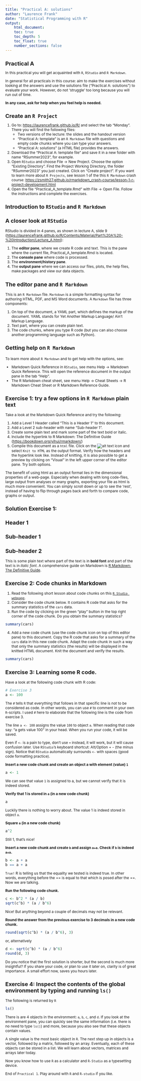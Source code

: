 ```yaml
---
title: "Practical A: solutions"
author: "Laurence Frank"
date: "Statistical Programming with R"
output: 
    html_document:
    toc: true
    toc_depth: 5
    toc_float: true
    number_sections: false
---
```


```{=html}
<style type="text/css">

body{ /* Normal  */
      font-size: 12px;
  }
td {  /* Table  */
  font-size: 12px;
}
h1.title {
  font-size: 18px;
  color: DarkBlue;
}
h1 { /* Header 1 */
  font-size: 18px;
}
h2 { /* Header 2 */
    font-size: 18px;
}
h3 { /* Header 3 */
  font-size: 18px;
}
code.r{ /* Code block */
    font-size: 12px;
}
pre { /* Code block - determines code spacing between lines */
    font-size: 14px;
}
</style>
```


# Practical A

In this practical you will get acquainted with `R`, `RStudio` and `R Markdown`.

In general for all practicals in this course: aim to make the exercises without looking at the answers and use the solutions file ("Practical A: solutions") to evaluate your work. However, do not 'struggle' too long because you will run out of time.

**In any case, ask for help when you feel help is needed.**

# Create an `R Project`

1.  Go to: <https://laurencefrank.github.io/R/> and select the tab "Monday". There you will find the following files:
    -   Two versions of the lecture: the slides and the handout version
    -   "Practical A: template" is an `R Markdown` file with questions and empty code chunks where you can type your answers.
    -   "Practical A: solutions" (a HTML file) provides the answers.
2.  Download the "Practical A: template file" and save it in a new folder with name "RSummer2023", for example.
3.  Open `RStudio` and choose File -\> New Project. Choose the option "Existing Directory". Find the Project Working Directory, the folder "RSummer2023" you just created. Click on "Create project". If you want to learn more about `R Projects`, see lesson 1 of the this `R Markdown` crash course: <https://zsmith27.github.io/rmarkdown_crash-course/lesson-1-r-project-development.html>
4.  Open the file "Practical_A_template.Rmd" with File -> Open File. Follow the instructions and complete the exercises.

# Introduction to `RStudio` and `R Markdown`

## A closer look at `RStudio`

RStudio is divided in 4 panes, as shown in lecture A, slide 9 (<https://laurencefrank.github.io/R/Contents/Material/Part%20A%20-%20Introduction/Lecture_A.html>):

1.  The **editor pane**, where we create R code and text. This is the pane where the current file, Practical_A_template.Rmd is located.
2.  The **console pane** where code is processed.
3.  The **environment/history pane**.
4.  The **output pane** where we can access our files, plots, the help files, make packages and view our data objects.

## The editor pane and `R Markdown`

This is an `R Markdown` file. `Markdown` is a simple formatting syntax for authoring HTML, PDF, and MS Word documents. A `Markdown` file has three components:

1.  On top of the document, a YAML part, which defines the markup of the document. YAML stands for Yet Another Markup Language/ Ain't Markup Language.
2.  Text part, where you can create plain text.
3.  The code chunks, where you type R code (but you can also choose another programming language such as Python).

### Getting help on `R Markdown`
To learn more about `R Markdown` and to get help with the options, see: 

- Markdown Quick Reference in `RStudio`, see menu Help -> Markdown Quick Reference. This will open the reference document in the output pane in the tab "Help". 
- The R Markdown cheat sheet, see menu Help -> Cheat Sheets -> R Markdown Cheat Sheet or R Markdown Reference Guide.

## Exercise 1: try a few options in `R Markdown` plain text

Take a look at the Markdown Quick Reference and try the following:

1. Add a Level 1 Header called "This is a Header 1" to this document.
2. Add a Level 2 sub-header with name "Sub-header 1".
3. Create some plain text and mark some part of the text bold or italic. 
4. Include the hyperlink to R Markdown: The Definitive Guide (<https://bookdown.org/yihui/rmarkdown/>)
5. Compile this document as a `html` file. Click on the ![alt text](figuresPractical/Knit-button.png) icon and select `Knit to HTML` as the output format. Verify how the headers and the hyperlink look like. Instead of knitting, it is also possible to get a preview by clicking on "Visual" in the left upper corner of the editor pane. Try both options.

The benefit of using html as an output format lies in the dimensional properties of a web-page. Especially when dealing with long code-files, large output from analyses or many graphs, exporting your file as html is much more convenient. You can simply scroll down or up to see the 'rest', instead of having to flip through pages back and forth to compare code, graphs or output.

### Solution Exercise 1:

# Header 1

## Sub-header 1

## Sub-header 2

This is some plain text where part of the text is in **bold font** and part of the text is in *italic font*. A comprehensive guide on Markdown is [R Markdown: The Definitive Guide](https://bookdown.org/yihui/rmarkdown/).

## Exercise 2: Code chunks in Markdown

1. Read the following short lesson about code chunks on this [`R Studio webpage`](https://rmarkdown.rstudio.com/lesson-3.html). 
2. Consider the code chunk below. It contains R code that asks for the summary statistics of the `cars` data. 
3. Run the code by clicking on the green "play" button in the top right corner of the code chunk. Do you obtain the summary statistics?

```r
summary(cars)
```

4. Add a new code chunk (use the code chunk icon on top of this editor pane) to this document. Copy the R code that asks for a summary of the `cars` data in this new code chunk. Adapt the code chunk in such a way that only the summary statistics (the results) will be displayed in the knitted HTML document. Knit the document and verify the results.

```r
summary(cars)
```


## Exercise 3: Learning some R code.

Have a look at the following code chunk with R code:
```r
# Exercise 3
a <- 100
```

The `#` tells `R` that everything that follows in that specific line is not to be considered as code. In other words, you can use `#` to comment in your own `R`-scripts. I used `#` here to elaborate that the following line is the code from exercise 3.

The line `a <- 100` assigns the value `100` to object `a`. When reading that code say: "a gets value 100" in your head. When you run your code, it will be saved.

Even if `<-` is a pain to type, don't use `=` instead, it will work, but it will cause confusion later. Use `RStudio`'s keyboard shortcut: Alt/Option + - (the minus sign). Notice that `RStudio` automatically surrounds `<-` with spaces (good code formatting practice).

**Insert a new code chunk and create an object a with element (value) `1`**
```r
a <- 1
```

We can see that value `1` is assigned to a, but we cannot verify that it is 
indeed stored. 

**Verify that 1 is stored in `a` (in a new code chunk)**
```r
a
```

Luckily there is nothing to worry about. The value 1 is indeed stored in
object `a`.

**Square `a` (in a new code chunk)** 
```r
a^2
```

Still 1, that's nice!

**Insert a new code chunk and create `b` and assign `a+a`. Check if `b` is indeed `a+a`. **
```r
b <- a + a
b == a + a
```

`True!` R is telling us that the equality we tested is indeed true. In other 
words, everything before the == is equal to that which is posed after the ==. 
Now we are talking. 

**Run the following code chunk.**
```r
c <- b^2 * (a / b)
sqrt(c^b) * (a / b^6)
```

Nice! But anything beyond a couple of decimals may not be relevant. 

**Round the answer from the previous exercise to 3 decimals in a new code chunk.**
```r
round(sqrt(c^b) * (a / b^6), 3)
```

or, alternatively
```r
d <- sqrt(c^b) * (a / b^6)
round(d, 3)
```

Do you notice that the first solution is shorter, but the second is much more 
insightful? If you share your code, or plan to use it later on, clarity is of
great importance. A small effort now, saves you hours later. 

## Exercise 4: Inspect the contents of the global environment by typing and running `ls()`

The following is returned by `R`

```r
ls()
```

There is are 4 objects in the environment: `a`, `b`, `c`, and `d`. If you look at the environment pane, you can quickly see the same information (i.e. there is no need to type `ls()`) and more, because you also see that these objects contain values. 

A single value is the most basic object in `R`. The next step up in objects is a vector, followed by a matrix, followed by an array. Eventually, each of these objects can be stored in a list. We will learn about vectors, matrices and arrays later today.

Now you know how to use `R` as a calculator and `R-Studio` as a typesetting 
device. 

End of `Practical 1`. Play around with `R` and `R-studio` if you like.
